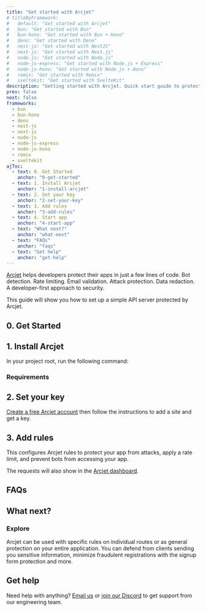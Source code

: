 ```yaml
---
title: "Get started with Arcjet"
# titleByFramework:
#   default: "Get started with Arcjet"
#   bun: "Get started with Bun"
#   bun-hono: "Get started with Bun + Hono"
#   deno: "Get started with Deno"
#   nest-js: "Get started with NestJS"
#   next-js: "Get started with Next.js"
#   node-js: "Get started with Node.js"
#   node-js-express: "Get started with Node.js + Express"
#   node-js-hono: "Get started with Node.js + Hono"
#   remix: "Get started with Remix"
#   sveltekit: "Get started with SvelteKit"
description: "Getting started with Arcjet. Quick start guide to protect your app from attacks, apply a rate limit, and prevent bots from accessing your NestJS, Next.js, Node.js, Bun, or SvelteKit app."
prev: false
next: false
frameworks:
  - bun
  - bun-hono
  - deno
  - nest-js
  - next-js
  - node-js
  - node-js-express
  - node-js-hono
  - remix
  - sveltekit
ajToc:
  - text: 0. Get Started
    anchor: "0-get-started"
  - text: 1. Install Arcjet
    anchor: "1-install-arcjet"
  - text: 2. Set your key
    anchor: "2-set-your-key"
  - text: 3. Add rules
    anchor: "3-add-rules"
  - text: 4. Start app
    anchor: "4-start-app"
  - text: "What next?"
    anchor: "what-next"
  - text: "FAQs"
    anchor: "faqs"
  - text: "Get help"
    anchor: "get-help"
---
```













[Arcjet](https://arcjet.com/) helps developers protect their apps in just a few
lines of code. Bot detection. Rate limiting. Email validation. Attack
protection. Data redaction. A developer-first approach to security.

This guide will show you how to set up a simple API server protected by Arcjet.

<FrameworkLinks title="Choose a framework" client:load />

## 0. Get Started

<SlotByFramework client:load>
  <BunStep0 slot="bun" />
  <BunHonoStep0 slot="bun-hono" />
  <DenoStep0 slot="deno" />
  <NestJsStep0 slot="nest-js" />
  <NextJsStep0 slot="next-js" />
  <NodeJsStep0 slot="node-js" />
  <NodeJsExpressStep0 slot="node-js-express" />
  <NodeJsHonoStep0 slot="node-js-hono" />
  <RemixStep0 slot="remix" />
  <SvelteKitStep0 slot="sveltekit" />
</SlotByFramework>

## 1. Install Arcjet

In your project root, run the following command:

<SlotByFramework client:load>
  <BunStep1 slot="bun" />
  <BunHonoStep1 slot="bun-hono" />
  <DenoStep1 slot="deno" />
  <NestJsStep1 slot="nest-js" />
  <NextJsStep1 slot="next-js" />
  <NodeJsStep1 slot="node-js" />
  <NodeJsExpressStep1 slot="node-js-express" />
  <NodeJsHonoStep1 slot="node-js-hono" />
  <RemixStep1 slot="remix" />
  <SvelteKitStep1 slot="sveltekit" />
</SlotByFramework>

### Requirements

<SlotByFramework client:load>
  <BunRequirements slot="bun" />
  <BunHonoRequirements slot="bun-hono" />
  <DenoRequirements slot="deno" />
  <NestJsRequirements slot="nest-js" />
  <NextJsRequirements slot="next-js" />
  <NodeJsRequirements slot="node-js" />
  <NodeJsExpressRequirements slot="node-js-express" />
  <NodeJsHonoRequirements slot="node-js-hono" />
  <RemixRequirements slot="remix" />
  <SvelteKitRequirements slot="sveltekit" />
</SlotByFramework>

## 2. Set your key

[Create a free Arcjet account](https://app.arcjet.com) then follow the
instructions to add a site and get a key.

<SlotByFramework client:load>
  <BunStep2 slot="bun" />
  <BunHonoStep2 slot="bun-hono" />
  <DenoStep2 slot="deno" />
  <NestJsStep2 slot="nest-js" />
  <NextJsStep2 slot="next-js" />
  <NodeJsStep2 slot="node-js" />
  <NodeJsExpressStep2 slot="node-js-express" />
  <NodeJsHonoStep2 slot="node-js-hono" />
  <RemixStep2 slot="remix" />
  <SvelteKitStep2 slot="sveltekit" />
</SlotByFramework>

## 3. Add rules

This configures Arcjet rules to protect your app from attacks, apply a rate
limit, and prevent bots from accessing your app.

<SlotByFramework client:load>
  <BunStep3 slot="bun" />
  <BunHonoStep3 slot="bun-hono" />
  <DenoStep3 slot="deno" />
  <NestJsStep3 slot="nest-js" />
  <NextJsStep3 slot="next-js" />
  <NodeJsStep3 slot="node-js" />
  <NodeJsExpressStep3 slot="node-js-express" />
  <NodeJsHonoStep3 slot="node-js-hono" />
  <RemixStep3 slot="remix" />
  <SvelteKitStep3 slot="sveltekit" />
</SlotByFramework>

<SlotByFramework client:load>
  <BunStep4 slot="bun" />
  <BunHonoStep4 slot="bun-hono" />
  <DenoStep4 slot="deno" />
  <NestJsStep4 slot="nest-js" />
  <NextJsStep4 slot="next-js" />
  <NodeJsStep4 slot="node-js" />
  <NodeJsExpressStep4 slot="node-js-express" />
  <NodeJsHonoStep4 slot="node-js-hono" />
  <RemixStep4 slot="remix" />
  <SvelteKitStep4 slot="sveltekit" />
</SlotByFramework>

The requests will also show in the [Arcjet dashboard](https://app.arcjet.com).

## FAQs

<FAQs />

## What next?

<SlotByFramework client:load>
  <Fragment slot="next-js">
    <LinkCard
      title="Site-wide bot protection"
      href="/bot-protection/quick-start#3-add-bot-protection"
      description="Use middleware to protect your entire app."
    />
  </Fragment>
</SlotByFramework>
<CardGrid>
  <LinkCard
    title="Customize allowed bots"
    href="/bot-protection/identifying-bots"
    description="Identify bots and configure allow/deny lists."
  />
  <LinkCard
    title="Testing"
    href="/testing"
    description="Write tests for your rules."
  />
</CardGrid>

### Explore

Arcjet can be used with specific rules on individual routes or as general
protection on your entire application. You can defend from clients sending
you sensitive information, minimize fraudulent registrations with
the signup form protection and more.

<CardGrid>
  <LinkCard
    title="Example apps"
    href="https://github.com/arcjet/arcjet-js/tree/main/examples"
    description="Check out the examples."
  />
  <LinkCard
    title="Learn how Arcjet works"
    href="/architecture"
    description="Arcjet's architecture."
  />
  <SdkReferenceLinkByFramework />
</CardGrid>

## Get help

Need help with anything? [Email us](mailto:support@arcjet.com) or [join our
Discord](https://arcjet.com/discord) to get support from our engineering team.
